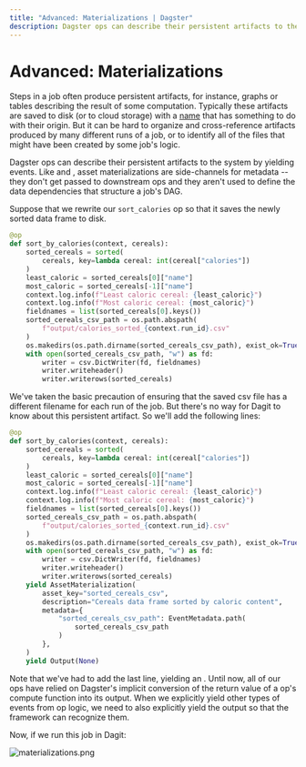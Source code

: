 ```yaml
---
title: "Advanced: Materializations | Dagster"
description: Dagster ops can describe their persistent artifacts to the system by yielding Materialization events.
---
```


# Advanced: Materializations

<CodeReferenceLink filePath="examples/docs_snippets/docs_snippets/intro_tutorial/advanced/materializations/" />

Steps in a job often produce persistent artifacts, for instance, graphs or tables describing the result of some computation. Typically these artifacts are saved to disk (or to cloud storage) with a [name](https://xkcd.com/1459/) that has something to do with their origin. But it can be hard to organize and cross-reference artifacts produced by many different runs of a job, or to identify all of the files that might have been created by some job's logic.

Dagster ops can describe their persistent artifacts to the system by yielding <PyObject module="dagster" object="AssetMaterialization" /> events. Like <PyObject module="dagster" object="TypeCheck" /> and <PyObject module="dagster" object="ExpectationResult" />, asset materializations are side-channels for metadata -- they don't get passed to downstream ops and they aren't used to define the data dependencies that structure a job's DAG.

Suppose that we rewrite our `sort_calories` op so that it saves the newly sorted data frame to disk.

```python file=/intro_tutorial/advanced/materializations/materializations.py lines=17-34
@op
def sort_by_calories(context, cereals):
    sorted_cereals = sorted(
        cereals, key=lambda cereal: int(cereal["calories"])
    )
    least_caloric = sorted_cereals[0]["name"]
    most_caloric = sorted_cereals[-1]["name"]
    context.log.info(f"Least caloric cereal: {least_caloric}")
    context.log.info(f"Most caloric cereal: {most_caloric}")
    fieldnames = list(sorted_cereals[0].keys())
    sorted_cereals_csv_path = os.path.abspath(
        f"output/calories_sorted_{context.run_id}.csv"
    )
    os.makedirs(os.path.dirname(sorted_cereals_csv_path), exist_ok=True)
    with open(sorted_cereals_csv_path, "w") as fd:
        writer = csv.DictWriter(fd, fieldnames)
        writer.writeheader()
        writer.writerows(sorted_cereals)
```

We've taken the basic precaution of ensuring that the saved csv file has a different filename for each run of the job. But there's no way for Dagit to know about this persistent artifact. So we'll add the following lines:

```python file=/intro_tutorial/advanced/materializations/materializations.py startafter=start_materializations_marker_0 endbefore=end_materializations_marker_0
@op
def sort_by_calories(context, cereals):
    sorted_cereals = sorted(
        cereals, key=lambda cereal: int(cereal["calories"])
    )
    least_caloric = sorted_cereals[0]["name"]
    most_caloric = sorted_cereals[-1]["name"]
    context.log.info(f"Least caloric cereal: {least_caloric}")
    context.log.info(f"Most caloric cereal: {most_caloric}")
    fieldnames = list(sorted_cereals[0].keys())
    sorted_cereals_csv_path = os.path.abspath(
        f"output/calories_sorted_{context.run_id}.csv"
    )
    os.makedirs(os.path.dirname(sorted_cereals_csv_path), exist_ok=True)
    with open(sorted_cereals_csv_path, "w") as fd:
        writer = csv.DictWriter(fd, fieldnames)
        writer.writeheader()
        writer.writerows(sorted_cereals)
    yield AssetMaterialization(
        asset_key="sorted_cereals_csv",
        description="Cereals data frame sorted by caloric content",
        metadata={
            "sorted_cereals_csv_path": EventMetadata.path(
                sorted_cereals_csv_path
            )
        },
    )
    yield Output(None)
```

Note that we've had to add the last line, yielding an <PyObject module="dagster" object="Output" />. Until now, all of our ops have relied on Dagster's implicit conversion of the return value of a op's compute function into its output. When we explicitly yield other types of events from op logic, we need to also explicitly yield the output so that the framework can recognize them.

Now, if we run this job in Dagit:

<Image
alt="materializations.png"
src="/images/tutorial/materializations.png"
width={2756}
height={2098}
/>

<br />
